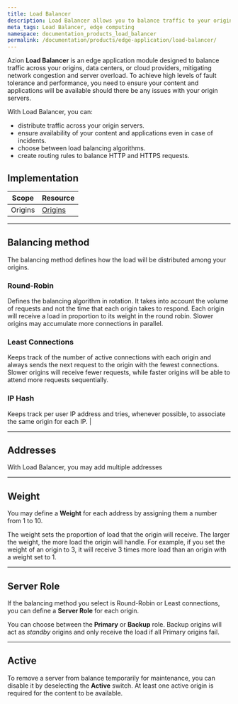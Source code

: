 ```yaml
---
title: Load Balancer
description: Load Balancer allows you to balance traffic to your origin data centers or cloud providers to avoid network congestion and overloading your servers.
meta_tags: Load Balancer, edge computing
namespace: documentation_products_load_balancer
permalink: /documentation/products/edge-application/load-balancer/
---
```


Azion **Load Balancer** is an edge application module designed to balance traffic across your origins, data centers, or cloud providers, mitigating network congestion and server overload. To achieve high levels of fault tolerance and performance, you need to ensure your content and applications will be available should there be any issues with your origin servers.

With Load Balancer, you can:

- distribute traffic across your origin servers.
- ensure availability of your content and applications even in case of incidents.
- choose between load balancing algorithms.
- create routing rules to balance HTTP and HTTPS requests.

## Implementation

| Scope | Resource |
| --- | --- |
| Origins | [Origins](/en/documentation/products/edge-application/single-origin/) |

---

## Balancing method

The balancing method defines how the load will be distributed among your origins.

### Round-Robin

Defines the balancing algorithm in rotation. It takes into account the volume of requests and not the time that each origin takes to respond. Each origin will receive a load in proportion to its weight in the round robin. Slower origins may accumulate more connections in parallel. 

### Least Connections

Keeps track of the number of active connections with each origin and always sends the next request to the origin with the fewest connections. Slower origins will receive fewer requests, while faster origins will be able to attend more requests sequentially. 

### IP Hash

Keeps track per user IP address and tries, whenever possible, to associate the same origin for each IP. |

---

## Addresses

With Load Balancer, you may add multiple addresses

---

## Weight

You may define a **Weight** for each address by assigning them a number from 1 to 10.

The weight sets the proportion of load that the origin will receive. The larger the weight, the more load the origin will handle. For example, if you set the weight of an origin to 3, it will receive 3 times more load than an origin with a weight set to 1.

---

## Server Role

If the balancing method you select is Round-Robin or Least connections, you can define a **Server Role** for each origin.

You can choose between the **Primary** or **Backup** role. Backup origins will act as *standby* origins and only receive the load if all Primary origins fail.

---

## Active

To remove a server from balance temporarily for maintenance, you can disable it by deselecting the **Active** switch.  At least one active origin is required for the content to be available.

